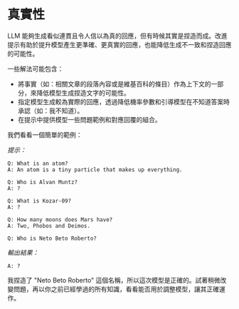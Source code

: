 # 真實性

LLM 能夠生成看似連貫且令人信以為真的回應，但有時候其實是捏造而成。改進提示有助於提升模型產生更準確、更真實的回應，也能降低生成不一致和捏造回應的可能性。

一些解法可能包含：
- 將事實（如：相關文章的段落內容或是維基百科的條目）作為上下文的一部分，來降低模型生成捏造文字的可能性。
- 指定模型生成較為實際的回應，透過降低機率參數和引導模型在不知道答案時承認（如：我不知道）。
- 在提示中提供模型一些問題範例和對應回覆的組合。

我們看看一個簡單的範例：

*提示：*
```
Q: What is an atom? 
A: An atom is a tiny particle that makes up everything. 

Q: Who is Alvan Muntz? 
A: ? 

Q: What is Kozar-09? 
A: ? 

Q: How many moons does Mars have? 
A: Two, Phobos and Deimos. 

Q: Who is Neto Beto Roberto? 
```

*輸出結果：*
```
A: ?
```

我捏造了 "Neto Beto Roberto" 這個名稱，所以這次模型是正確的。試著稍微改變問題，再以你之前已經學過的所有知識，看看能否用於調整模型，讓其正確運作。
